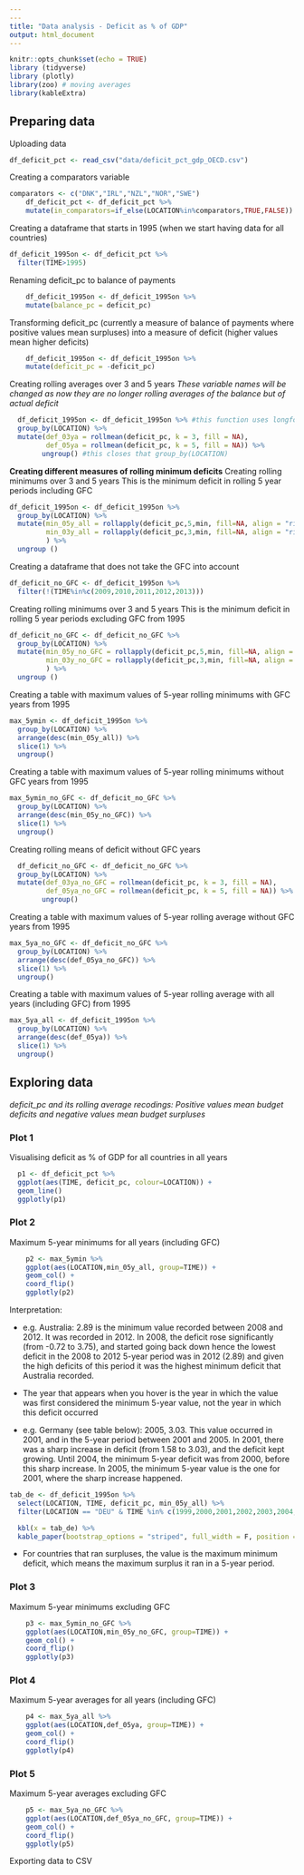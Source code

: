 ```yaml
---
---
title: "Data analysis - Deficit as % of GDP"
output: html_document
---
```


```r
knitr::opts_chunk$set(echo = TRUE)
library (tidyverse)
library (plotly)
library(zoo) # moving averages 
library(kableExtra)
```

## Preparing data

Uploading data 
```r
df_deficit_pct <- read_csv("data/deficit_pct_gdp_OECD.csv")
```

Creating a comparators variable
```r
comparators <- c("DNK","IRL","NZL","NOR","SWE")
    df_deficit_pct <- df_deficit_pct %>%
    mutate(in_comparators=if_else(LOCATION%in%comparators,TRUE,FALSE)) 
```

Creating a dataframe that starts in 1995 (when we start having data for all countries)
```r
df_deficit_1995on <- df_deficit_pct %>%
  filter(TIME>1995)
```


Renaming deficit_pc to balance of payments
```r
    df_deficit_1995on <- df_deficit_1995on %>%
    mutate(balance_pc = deficit_pc) 
```

Transforming deficit_pc (currently a measure of balance of payments where positive values mean surpluses) into a measure of deficit (higher values mean higher deficits)
```r
    df_deficit_1995on <- df_deficit_1995on %>%
    mutate(deficit_pc = -deficit_pc) 
```

Creating rolling averages over 3 and 5 years
*These variable names will be changed as now they are no longer rolling averages of the balance but of actual deficit*
```r
  df_deficit_1995on <- df_deficit_1995on %>% #this function uses longform
  group_by(LOCATION) %>% 
  mutate(def_03ya = rollmean(deficit_pc, k = 3, fill = NA),
         def_05ya = rollmean(deficit_pc, k = 5, fill = NA)) %>% 
        ungroup() #this closes that group_by(LOCATION)
```

**Creating different measures of rolling minimum deficits**
Creating rolling minimums over 3 and 5 years
This is the minimum deficit in rolling 5 year periods including GFC
```r
df_deficit_1995on <- df_deficit_1995on %>%
  group_by(LOCATION) %>% 
  mutate(min_05y_all = rollapply(deficit_pc,5,min, fill=NA, align = "right"),
         min_03y_all = rollapply(deficit_pc,3,min, fill=NA, align = "right")
         ) %>% 
  ungroup ()
```

Creating a dataframe that does not take the GFC into account
```r
df_deficit_no_GFC <- df_deficit_1995on %>%
  filter(!(TIME%in%c(2009,2010,2011,2012,2013)))
```

Creating rolling minimums over 3 and 5 years
This is the minimum deficit in rolling 5 year periods excluding GFC from 1995
```r
df_deficit_no_GFC <- df_deficit_no_GFC %>%
  group_by(LOCATION) %>% 
  mutate(min_05y_no_GFC = rollapply(deficit_pc,5,min, fill=NA, align = "right"),
         min_03y_no_GFC = rollapply(deficit_pc,3,min, fill=NA, align = "right")
         ) %>% 
  ungroup ()
```

Creating a table with maximum values of 5-year rolling minimums with GFC years from 1995
```r
max_5ymin <- df_deficit_1995on %>% 
  group_by(LOCATION) %>% 
  arrange(desc(min_05y_all)) %>% 
  slice(1) %>% 
  ungroup()
```

Creating a table with maximum values of 5-year rolling minimums without GFC years from 1995
```r
max_5ymin_no_GFC <- df_deficit_no_GFC %>% 
  group_by(LOCATION) %>% 
  arrange(desc(min_05y_no_GFC)) %>% 
  slice(1) %>% 
  ungroup()
```

Creating rolling means of deficit without GFC years

```r
  df_deficit_no_GFC <- df_deficit_no_GFC %>% 
  group_by(LOCATION) %>% 
  mutate(def_03ya_no_GFC = rollmean(deficit_pc, k = 3, fill = NA),
         def_05ya_no_GFC = rollmean(deficit_pc, k = 5, fill = NA)) %>% 
        ungroup() 
```


Creating a table with maximum values of 5-year rolling average without GFC years from 1995
```r
max_5ya_no_GFC <- df_deficit_no_GFC %>% 
  group_by(LOCATION) %>% 
  arrange(desc(def_05ya_no_GFC)) %>% 
  slice(1) %>% 
  ungroup()
```

Creating a table with maximum values of 5-year rolling average with all years (including GFC) from 1995
```r
max_5ya_all <- df_deficit_1995on %>% 
  group_by(LOCATION) %>% 
  arrange(desc(def_05ya)) %>% 
  slice(1) %>% 
  ungroup()
```

## Exploring data

*deficit_pc and its rolling average recodings: Positive values mean budget deficits and negative values mean budget surpluses*

### Plot 1
Visualising deficit as % of GDP for all countries in all years
```r
  p1 <- df_deficit_pct %>%
  ggplot(aes(TIME, deficit_pc, colour=LOCATION)) + 
  geom_line()
  ggplotly(p1)
```

### Plot 2
Maximum 5-year minimums for all years (including GFC)
```r
    p2 <- max_5ymin %>%
    ggplot(aes(LOCATION,min_05y_all, group=TIME)) + 
    geom_col() +
    coord_flip()
    ggplotly(p2)
```
Interpretation: 

* e.g. Australia: 2.89 is the minimum value recorded between 2008 and 2012. It was recorded in 2012. In 2008, the deficit rose significantly (from -0.72 to 3.75), and started going back down hence the lowest deficit in the 2008 to 2012 5-year period was in 2012 (2.89) and given the high deficits of this period it was the highest minimum deficit that Australia recorded.

* The year that appears when you hover is the year in which the value was first considered the minimum 5-year value, not the year in which this deficit occurred 

* e.g. Germany (see table below): 2005, 3.03. This value occurred in 2001, and in the 5-year period between 2001 and 2005. In 2001, there was a sharp increase in deficit (from 1.58 to 3.03), and the deficit kept growing. Until 2004, the minimum 5-year deficit was from 2000, before this sharp increase. In 2005, the minimum 5-year value is the one for 2001, where the sharp increase happened. 


```r
tab_de <- df_deficit_1995on %>%  
  select(LOCATION, TIME, deficit_pc, min_05y_all) %>%
  filter(LOCATION == "DEU" & TIME %in% c(1999,2000,2001,2002,2003,2004,2005,2006))

  kbl(x = tab_de) %>%
  kable_paper(bootstrap_options = "striped", full_width = F, position = "left")
```

* For countries that ran surpluses, the value is the maximum minimum deficit, which means the maximum surplus it ran in a 5-year period. 

### Plot 3

Maximum 5-year minimums excluding GFC
```r
    p3 <- max_5ymin_no_GFC %>%
    ggplot(aes(LOCATION,min_05y_no_GFC, group=TIME)) + 
    geom_col() +
    coord_flip()
    ggplotly(p3)
```


### Plot 4

Maximum 5-year averages for all years (including GFC)
```r
    p4 <- max_5ya_all %>%
    ggplot(aes(LOCATION,def_05ya, group=TIME)) + 
    geom_col() +
    coord_flip()
    ggplotly(p4)
```


### Plot 5

Maximum 5-year averages excluding GFC
```r
    p5 <- max_5ya_no_GFC %>%
    ggplot(aes(LOCATION,def_05ya_no_GFC, group=TIME)) + 
    geom_col() +
    coord_flip()
    ggplotly(p5)
```

Exporting data to CSV

```r

```
